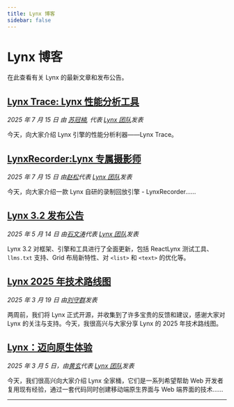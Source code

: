 ```yaml
---
title: Lynx 博客
sidebar: false
---
```


# Lynx 博客

在此查看有关 Lynx 的最新文章和发布公告。

## [Lynx Trace: Lynx 性能分析工具](/blog/lynx-trace)

_2025 年 7 月 15 日 由 [苏冠楠](https://github.com/KananSu), 代表 [Lynx 团队](https://x.com/lynxjs_org)发表_

今天，向大家介绍 Lynx 引擎的性能分析利器——Lynx Trace。
## [LynxRecorder:Lynx 专属摄影师](/blog/lynx-recorder)

_2025 年 7 月 15 日 由[赵松](https://github.com/ZhaosongGOO)代表 [Lynx 团队](https://x.com/lynxjs_org)发表_

今天，向大家介绍一款 Lynx 自研的录制回放引擎 - LynxRecorder……

## [Lynx 3.2 发布公告](/blog/lynx-3-2)

_2025 年 5 月 14 日 由[石文涛](https://github.com/toretto-wt)代表 [Lynx 团队](https://x.com/lynxjs_org)发表_

Lynx 3.2 对框架、引擎和工具进行了全面更新，包括 ReactLynx 测试工具、`llms.txt` 支持、Grid 布局新特性、对 `<list>` 和 `<text>` 的优化等。

## [Lynx 2025 年技术路线图](/blog/lynx-open-source-roadmap-2025)

_2025 年 3 月 19 日 由[刘守群](https://github.com/Shouqun)发表_

两周前，我们将 Lynx 正式开源，并收集到了许多宝贵的反馈和建议，感谢大家对 Lynx 的关注与支持。今天，我很高兴与大家分享 Lynx 的 2025 年技术路线图。

## [Lynx：迈向原生体验](/blog/lynx-unlock-native-for-more)

_2025 年 3 月 5 日，由[黄玄](https://x.com/huxpro)代表 [Lynx 团队](https://x.com/lynxjs_org)发表_

今天，我们很高兴向大家介绍 Lynx 全家桶，它们是一系列希望帮助 Web 开发者复用现有经验，通过一套代码同时创建移动端原生界面与 Web 端界面的技术……

---
